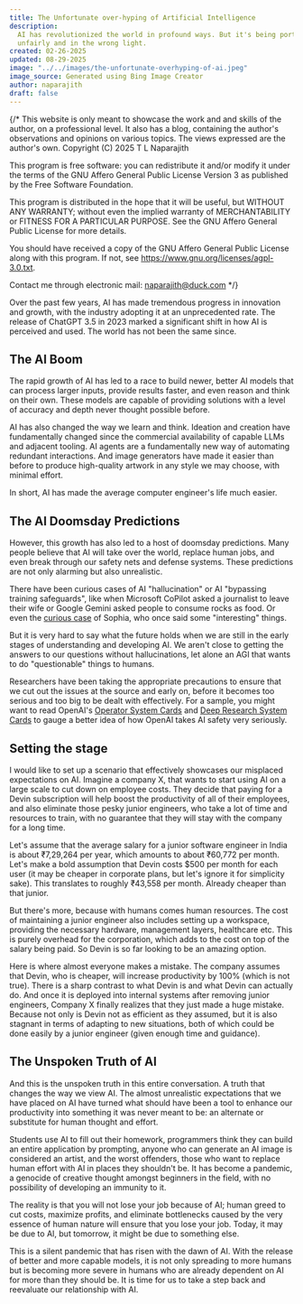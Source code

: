```yaml
---
title: The Unfortunate over-hyping of Artificial Intelligence
description:
  AI has revolutionized the world in profound ways. But it's being portrayed
  unfairly and in the wrong light.
created: 02-26-2025
updated: 08-29-2025
image: "../../images/the-unfortunate-overhyping-of-ai.jpeg"
image_source: Generated using Bing Image Creator
author: naparajith
draft: false
---
```


{/* This website is only meant to showcase the work and and skills of the
author, on a professional level. It also has a blog, containing the author's
observations and opinions on various topics. The views expressed are the
author's own. Copyright (C) 2025 T L Naparajith

This program is free software: you can redistribute it and/or modify it under
the terms of the GNU Affero General Public License Version 3 as published by the
Free Software Foundation.

This program is distributed in the hope that it will be useful, but WITHOUT ANY
WARRANTY; without even the implied warranty of MERCHANTABILITY or FITNESS FOR A
PARTICULAR PURPOSE. See the GNU Affero General Public License for more details.

You should have received a copy of the GNU Affero General Public License along
with this program. If not, see <https://www.gnu.org/licenses/agpl-3.0.txt>.

Contact me through electronic mail: <naparajith@duck.com> */}


Over the past few years, AI has made tremendous progress in innovation and
growth, with the industry adopting it at an unprecedented rate. The release of
ChatGPT 3.5 in 2023 marked a significant shift in how AI is perceived and used.
The world has not been the same since.

## The AI Boom

The rapid growth of AI has led to a race to build newer, better AI models that
can process larger inputs, provide results faster, and even reason and think on
their own. These models are capable of providing solutions with a level of
accuracy and depth never thought possible before.

AI has also changed the way we learn and think. Ideation and creation have
fundamentally changed since the commercial availability of capable LLMs and
adjacent tooling. AI agents are a fundamentally new way of automating redundant
interactions. And image generators have made it easier than before to produce
high-quality artwork in any style we may choose, with minimal effort.

In short, AI has made the average computer engineer's life much easier.

## The AI Doomsday Predictions

However, this growth has also led to a host of doomsday predictions. Many people
believe that AI will take over the world, replace human jobs, and even break
through our safety nets and defense systems. These predictions are not only
alarming but also unrealistic.

There have been curious cases of AI "hallucination" or AI "bypassing training
safeguards", like when Microsoft CoPilot asked a journalist to leave their wife
or Google Gemini asked people to consume rocks as food. Or even the
<A href="https://www.businessinsider.com/interview-with-sophia-ai-robot-hanson-said-it-would-destroy-humans-2017-11" target="_blank">curious case</A>
of Sophia, who once said some "interesting" things.

But it is very hard to say what the future holds when we are still in the early
stages of understanding and developing AI. We aren't close to getting the
answers to our questions without hallucinations, let alone an AGI that wants to
do "questionable" things to humans.

Researchers have been taking the appropriate precautions to ensure that we cut
out the issues at the source and early on, before it becomes too serious and too
big to be dealt with effectively. For a sample, you might want to read OpenAI's
<A href="https://openai.com/index/operator-system-card/" target="_blank">Operator System Cards</A>
and <A href="https://openai.com/index/deep-research-system-card/" target="_blank">Deep Research System Cards</A>
to gauge a better idea of how OpenAI takes AI safety very seriously.

## Setting the stage

I would like to set up a scenario that effectively showcases our misplaced
expectations on AI. Imagine a company X, that wants to start using AI on a large
scale to cut down on employee costs. They decide that paying for a Devin
subscription will help boost the productivity of all of their employees, and
also eliminate those pesky junior engineers, who take a lot of time and
resources to train, with no guarantee that they will stay with the company for a
long time.

Let's assume that the average salary for a junior software engineer in India is
about ₹7,29,264 per year, which amounts to about ₹60,772 per month. Let's make a
bold assumption that Devin costs $500 per month for each user (it may be cheaper
in corporate plans, but let's ignore it for simplicity sake). This translates to
roughly ₹43,558 per month. Already cheaper than that junior.

But there's more, because with humans comes human resources. The cost of
maintaining a junior engineer also includes setting up a workspace, providing
the necessary hardware, management layers, healthcare etc. This is purely
overhead for the corporation, which adds to the cost on top of the salary being
paid. So Devin is so far looking to be an amazing option.

Here is where almost everyone makes a mistake. The company assumes that Devin,
who is cheaper, will increase productivity by 100% (which is not true). There is
a sharp contrast to what Devin is and what Devin can actually do. And once it is
deployed into internal systems after removing junior engineers, Company X
finally realizes that they just made a huge mistake. Because not only is Devin
not as efficient as they assumed, but it is also stagnant in terms of adapting
to new situations, both of which could be done easily by a junior engineer
(given enough time and guidance).

## The Unspoken Truth of AI

And this is the unspoken truth in this entire conversation. A truth that changes
the way we view AI. The almost unrealistic expectations that we have placed on
AI have turned what should have been a tool to enhance our productivity into
something it was never meant to be: an alternate or substitute for human thought
and effort.

Students use AI to fill out their homework, programmers think they can build an
entire application by prompting, anyone who can generate an AI image is
considered an artist, and the worst offenders, those who want to replace human
effort with AI in places they shouldn't be. It has become a pandemic, a genocide
of creative thought amongst beginners in the field, with no possibility of
developing an immunity to it.

The reality is that you will not lose your job because of AI; human greed to cut
costs, maximize profits, and eliminate bottlenecks caused by the very essence of
human nature will ensure that you lose your job. Today, it may be due to AI, but
tomorrow, it might be due to something else.

This is a silent pandemic that has risen with the dawn of AI. With the release
of better and more capable models, it is not only spreading to more humans but
is becoming more severe in humans who are already dependent on AI for more than
they should be. It is time for us to take a step back and reevaluate our
relationship with AI.
